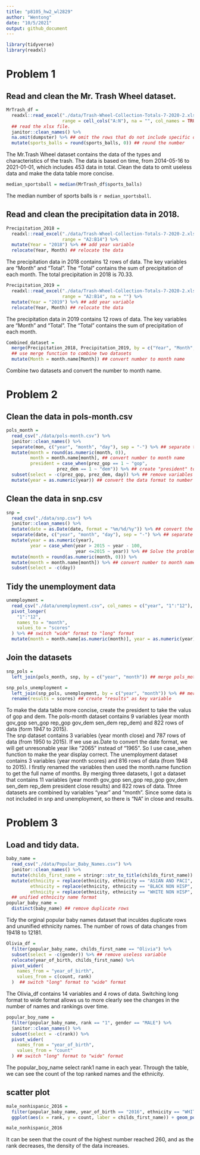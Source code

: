 ```yaml
---
title: "p8105_hw2_wl2829"
author: "Wentong"
date: "10/5/2021"
output: github_document
---
```


```r
library(tidyverse)
library(readxl)
```

# Problem 1

## Read and clean the Mr. Trash Wheel dataset.
```r
MrTrash_df = 
  readxl::read_excel("./data/Trash-Wheel-Collection-Totals-7-2020-2.xlsx", sheet = 1, 
                     range = cell_cols("A:N"), na = "", col_names = TRUE) %>% 
  ## read the xlsx file.
  janitor::clean_names() %>% 
  na.omit(dumpster) %>% ## omit the rows that do not include specific data.
  mutate(sports_balls = round(sports_balls, 0)) ## round the number
```
The Mr.Trash Wheel dataset contains the data of the types and characteristics of the trash. The data is based on time, from 2014-05-16 to 2021-01-01, which includes 453 data in total. Clean the data to omit useless data and make the data table more concise.
```r
median_sportsball = median(MrTrash_df$sports_balls)
```
The median number of sports balls is `r median_sportsball`.


## Read and clean the precipitation data in 2018.

```r
Precipitation_2018 = 
  readxl::read_excel("./data/Trash-Wheel-Collection-Totals-7-2020-2.xlsx", sheet = 7, 
                     range = "A2:B14") %>% 
  mutate(Year = "2018") %>% ## add year variable
  relocate(Year, Month) ## relocate the data
```
The precipitation data in 2018 contains 12 rows of data. The key variables are "Month" and "Total". The "Total" contains the sum of precipitation of each month. The total precipitation in 2018 is 70.33.

```r
Precipitation_2019 =
  readxl::read_excel("./data/Trash-Wheel-Collection-Totals-7-2020-2.xlsx", sheet = 6, 
                     range = "A2:B14", na = "") %>% 
  mutate(Year = "2019") %>% ## add year variable
  relocate(Year, Month) ## relocate the data
```
The precipitation data in 2019 contains 12 rows of data. The key variables are "Month" and "Total". The "Total" contains the sum of precipitation of each month. 

```r
Combined_dataset = 
  merge(Precipitation_2018, Precipitation_2019, by = c("Year", "Month", "Total"), all = TRUE) %>% 
  ## use merge function to combine two datasets
  mutate(Month = month.name[Month]) ## convert number to month name
```
Combine two datasets and convert the number to month name.




# Problem 2

## Clean the data in pols-month.csv
```r
pols_month = 
  read_csv("./data/pols-month.csv") %>% 
  janitor::clean_names() %>% 
  separate(mon, c("year", "month", "day"), sep = "-") %>% ## separate the date to "year" "month" "day"
  mutate(month = round(as.numeric(month, 0)),
         month = month.name[month], ## convert number to month name
         president = case_when(prez_gop == 1 ~ "gop", 
                   prez_dem == 1 ~ "dem")) %>% ## create "president" to take the value of dem and gop
  subset(select = -c(prez_gop, prez_dem, day)) %>% ## remove variables
  mutate(year = as.numeric(year)) ## convert the data format to number for the next combine
```

## Clean the data in snp.csv
```r
snp = 
  read_csv("./data/snp.csv") %>% 
  janitor::clean_names() %>%
  mutate(date = as.Date(date, format = "%m/%d/%y")) %>% ## convert the date format to see the whole year name
  separate(date, c("year", "month", "day"), sep = "-") %>% ## separate the date to "year" "month" "day"
  mutate(year = as.numeric(year),
         year = case_when(year > 2015 ~ year - 100,
                          year <=2015 ~ year)) %>% ## Solve the problem that years less than 68 are converted into 2068 rather than 1968
  mutate(month = round(as.numeric(month, 0))) %>% 
  mutate(month = month.name[month]) %>% ## convert number to month name
  subset(select = -c(day))
```

## Tidy the unemployment data
```r
unemployment = 
  read_csv("./data/unemployment.csv", col_names = c("year", "1":"12"), skip = 1) %>% 
  pivot_longer(
    "1":"12",
    names_to = "month",
    values_to = "scores"
  ) %>% ## switch "wide" format to "long" format
  mutate(month = month.name[as.numeric(month)], year = as.numeric(year)) ## convert number to month name
```

## Join the datasets
```r
snp_pols = 
  left_join(pols_month, snp, by = c("year", "month")) ## merge pols_moth to snp

snp_pols_unemployment = 
  left_join(snp_pols, unemployment, by = c("year", "month")) %>% ## merge unemployment
  rename(results = scores) ## create "results" as key variable

```
To make the data table more concise, create the president to take the valus of gop and dem. The pols-month dataset contains 9 variables (year month gov_gop sen_gop rep_gop gov_dem sen_dem rep_dem) and 822 rows of data (form 1947 to 2015).  
The snp dataset contains 3 variables (year month close) and 787 rows of data (from 1950 to 2015). If we use as.Date to convert the date format, we will get unresonable year like "2065" instead of "1965". So I use case_when function to make the year display correct.
The unemployment dataset contains 3 variables (year month scores) and 816 rows of data (from 1948 to 2015). I firstly renamed the variables then used the month.name function to get the full name of months.
By merging three datasets, I got a dataset that contains 11 variables (year month gov_gop sen_gop rep_gop gov_dem sen_dem rep_dem president close results) and 822 rows of data. Three datasets are combined by variables "year" and "month". Since some data is not included in snp and unemployment, so there is "NA" in close and results.

# Problem 3

## Load and tidy data.
```r
baby_name = 
  read_csv("./data/Popular_Baby_Names.csv") %>% 
  janitor::clean_names() %>% 
  mutate(childs_first_name = stringr::str_to_title(childs_first_name)) %>% ## unified name format
  mutate(ethnicity = replace(ethnicity, ethnicity == "ASIAN AND PACI", "ASIAN AND PACIFIC ISLANDER"),
         ethnicity = replace(ethnicity, ethnicity == "BLACK NON HISP", "BLACK NON HISPANIC"),
         ethnicity = replace(ethnicity, ethnicity == "WHITE NON HISP", "WHITE NON HISPANIC"))
  ## unified ethnicity name format
popular_baby_name =
  distinct(baby_name) ## remove duplicate rows
```
Tidy the orginal popular baby names dataset that inculdes duplicate rows and ununified ethnicity names. The number of rows of data changes from 19418 to 12181.

```r
Olivia_df = 
  filter(popular_baby_name, childs_first_name == "Olivia") %>% 
  subset(select = -c(gender)) %>% ## remove useless variable
  relocate(year_of_birth, childs_first_name) %>% 
  pivot_wider(
    names_from = "year_of_birth",
    values_from = c(count, rank)
  )  ## switch "long" format to "wide" format
```
The Olivia_df contains 14 variables and 4 rows of data. Switching long format to wide format allows us to more clearly see the changes in the number of names and rankings over time.

```r
popular_boy_name =   
  filter(popular_baby_name, rank == "1", gender == "MALE") %>%
  janitor::clean_names() %>% 
  subset(select = -c(rank)) %>% 
  pivot_wider(
    names_from = "year_of_birth",
    values_from = "count"
  ) ## switch "long" format to "wide" format
```
The popular_boy_name select rank1 name in each year. Through the table, we can see the count of the top ranked names and the ethnicity.

## scatter plot
```r
male_nonhispanic_2016 = 
  filter(popular_baby_name, year_of_birth == "2016", ethnicity == "WHITE NON HISPANIC", gender == "MALE") %>% 
  ggplot(aes(x = rank, y = count, laber = childs_first_name)) + geom_point()

male_nonhispanic_2016
```

It can be seen that the count of the highest number reached 260, and as the rank decreases, the density of the data increases.